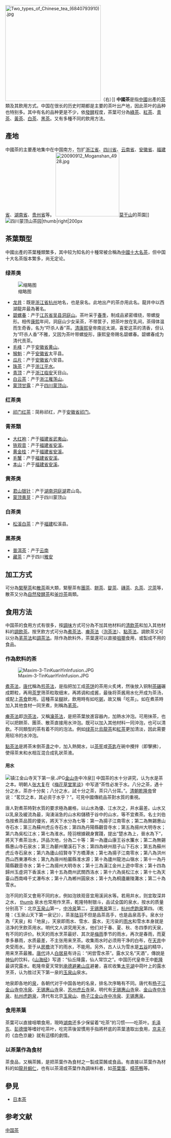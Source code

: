 {{unreferenced|time=2016-09-04T02:26:10+00:00}}
[[File:Two_types_of_Chinese_tea_(6840793910).jpg|300px]]（右）]]
'''中國茶'''是指[[中國|中國]]出產的[[茶|茶]]類及其飲用方式。中国在很长的历史时期都是主要的茶叶出产地，因此茶叶的品种也特别多。其中有名的品种更是不少，依[[發酵_(茶葉加工)|發酵]]程度，茶葉可分為[[綠茶|綠茶]]、[[紅茶|紅茶]]、[[青茶|青茶]]、[[黃茶|黃茶]]、[[白茶|白茶]]、[[黑茶|黑茶]]。又有多種不同的飲用方法。

==產地==
中國茶的主要產地集中在中国南方，包扩[[浙江省|浙江省]]、[[四川省|四川省]]、[[云南省|云南省]]、[[安徽省|安徽省]]、[[福建省|福建省]]、[[湖南省|湖南省]]、[[贵州省|贵州省]]等。
[[File:20090912_Moganshan_4928.jpg|200px]][[莫干山|莫干山]]的茶園]]
[[File:Tea_garden_-_panoramio.jpg|四川[[蒙顶山]]茶园|thumb|right|200px]]

==茶葉類型==

中國出產的茶葉種類繁多，其中较为知名的十種常被合稱為[[中國十大名茶|中國十大名茶]]，但中国十大名茶版本繁多，尚无定论。
===绿茶类===
[[File:Lijiang_Yunnan_China_Tea-Shop-01.jpg|缩略图]]
*[[龙井茶|龙井]]：既是[[浙江省|浙江省]][[杭州|杭州]]地名，也是泉名。此地出产的茶亦用此名。龍井中以西湖龍井最為著名。
*[[碧螺春|碧螺春]]：产于[[江苏省|江苏省]][[吴县|吴县]][[洞庭山|洞庭山]]。茶叶采于[[春季|春季]]，制成品紧密缠绕，带螺旋形。相传[[康熙|康熙]]年间，洞庭山少女采茶，不带筐子，把茶叶放在乳间，茶得体温而生奇香，名为“吓杀人香”茶。[[清|清]][[康熙|康熙]]皇帝南巡太湖，喜爱这茶的清香，但认为“吓杀人香”不雅，又因为茶叶带螺旋形，康熙皇帝赐名碧螺春。碧螺春成为清代贡茶。
*[[毛峰|毛峰]]：产于[[安徽省|安徽省]][[黄山|黄山]]。
*[[猴魁|猴魁]]：产于[[安徽省|安徽省]]太平县。
*[[瓜片|瓜片]]：产于[[安徽省|安徽省]]六安县。
*[[珠茶|珠茶]]：产于[[浙江|浙江]][[平水|平水]]。
*[[青顶|青顶]]：产于[[浙江|浙江]][[临安|临安]]天目山。
*[[白云茶|白云茶]]：产于[[浙江|浙江]][[雁荡山|雁荡山]]。
*[[蒙顶甘露|蒙顶甘露]]：产于[[四川|四川]][[蒙顶山|蒙顶山]]。
===红茶类===
*[[祁门红茶|祁门红茶]]：简称祁红，产于[[安徽省|安徽省]][[祁门|祁门]]。
===青茶類===
*[[大红袍|大红袍]]：产于[[福建省|福建省]][[武夷山|武夷山]]。
*[[铁观音|铁观音]]：产于[[福建省|福建省]][[安溪|安溪]]。
*[[黄金桂|黄金桂]]：产于[[福建省|福建省]][[安溪|安溪]]。
*[[毛蟹|毛蟹]]：产于[[福建省|福建省]][[安溪|安溪]]。
*[[本山|本山]]：产于[[福建省|福建省]][[安溪|安溪]]。
===黄茶类===
*[[君山银针|君山银针]]：产于[[湖南|湖南]][[洞庭湖|洞庭湖]]君山岛。
*[[蒙顶黄芽|蒙顶黄芽]]：产于四川蒙顶山
===白茶类===
*[[松溪白茶|松溪白茶]]：产于[[福建|福建]]松溪县。
===黑茶类===
*[[普洱茶|普洱茶]]：产于[[云南|云南]]
*[[藏茶|藏茶]]：产于四川[[雅安|雅安]]

==加工方式==
可分為[[緊壓茶|緊壓茶]]和[[散茶|散茶]]兩大類，緊壓茶有[[團茶|團茶]]、[[餅茶|餅茶]]、[[錠茶|錠茶]]、[[磚茶|磚茶]]、[[丸茶|丸茶]]、[[沱茶|沱茶]]等，散茶又分為[[自然發酵茶|自然發酵茶]]和[[釜炒茶|釜炒茶]]兩類。

==食用方法==
中国茶的食用方式有很多，按[[調味|調味]]方式可分為不加其他材料的[[清飲茶|清飲茶]]和加入其他材料的[[調飲茶|調飲茶]]。按烹飲方式可分為[[煮茶法|煮茶法]]、[[痷茶法|痷茶法]]（[[泡茶法|泡茶法]]）、[[點茶法|點茶法]]。調飲茶又可以分為[[芼茶法|芼茶法]]和[[調茶法|調茶法]]。除作為飲料外，茶葉還可以直接[[咀嚼|咀嚼]]食用，或製成不用的食品。
===作為飲料的茶===
[[File:Maxim-3-TinKuanYinInfusion.JPG|thumb]]

[[煮茶法|煮茶法]]，[[唐代|唐代]]稱為[[煎茶法|煎茶法]]，是指把加工成[[茶饼|茶饼]]的茶用火炙烤，然後放入铜制[[茶碾|茶碾]]碾成颗粒，再用[[茶罗|茶罗]]筛茶粒取细末，再將调和成酱，最後将茶酱用水化开成为茶汤，或配上[[茶食|茶食]]飲用。這種茶呈[[糊|糊]]狀，飲用時有如吃[[粥|粥]]，故又稱「吃茶」。如在煮茶時加入其他食材一同烹煮，則稱為[[芼茶|芼茶]]。

[[痷茶法|痷茶法]]即[[泡茶法|泡茶法]]，又稱[[瀹茶法|瀹茶法]]，是把茶葉放進容器內，加熱水沖泡。可用抹茶，也可以把餅茶、團茶、散茶直接用水沖泡。既可以加入其他材料一同沖泡，也可以清飲。不同類型的茶有着不同的泡法。例如[[绿茶|绿茶]]比[[烏龍茶|烏龍茶]]和[[紅茶|紅茶]]更加清淡，因此需要用较冷的水沖泡。

[[點茶法|點茶法]]是將茶末倒茶盞之中，加入熱開水，以[[茶筅|茶筅]]或[[茶匙|茶匙]]在碗中攪拌（即擊拂），使得茶末和水相互混合成乳狀茶液。
====用水====
[[File:镇江金山寺天下第一泉.JPG|thumb]][[江天禅寺|金山寺]]中冷泉]]
中国茶的水十分讲究，认为水是茶之本。明朝人[[张大复|张大复]]在《[[梅花草堂笔谈|梅花草堂笔谈]]》中写道“茶性必发于水。八分之茶，遇十分之水，茶亦十分矣；八分之水，試十分之茶，茶只八分耳。”。[[清朝|清朝]][[乾隆帝|乾隆帝]]曾说：“茗饮之本，其必资于水乎？”。可見中國傳統品茶對水質的重視。

唐人對煮茶時對水質的要求極為嚴格，以山水為優、江水次之，井水最差。山水又以乳泉及緩流為最，洶湧湍急的山水和儲積于谷中的山水，等不宜煮茶。名士刘伯刍按煮茶品質的優劣，將天下水分為七等：第一為揚子江南零水；第二為無錫惠山寺石水；第三為蘇州虎丘寺石水；第四為丹陽縣觀音寺水；第五為揚州大明寺水；第六為吳松江水；第七為淮水。陸羽根據親身實踐，提出“楚水為上，晉水為下”，將天下煮茶治水，評品次地，分為二十等：第一為廬山康王谷水簾水；第二為無錫縣惠山寺石泉水；第三為蘄州蘭溪石下水；第四為峽州扇子山下石水；第五為蘇州虎丘寺石泉水；第六為廬山招賢寺下方橋潭水；第七為揚子江南零水；第八為洪州西山西東瀑布水；第九為唐州柏巖縣淮水源；第十為廬州龍池山嶺水；第十一為丹陽縣觀音寺水；第十二為揚州大明寺水；第十三為漢江金州上遊中零水；第十四為歸州玉虛洞下香溪水；第十五為商州武關西洛水；第十六為吳松江水；第十七為天臺山西南峰千丈瀑布水；第十八為郴州圓泉水；第十九為桐廬嚴陵灘水；第二十為雪水。

泡不同的茶又會用不同的水，例如泡铁观音宜用溪涧水等。若用井水，则宜取深井之水，
[[文件:Hupao_springs.JPG|thumb]]
泉水也常用作烹茶，乾隆特制银斗，品试全国的泉水，按水的质量分别高下：北京[[玉泉山|玉泉山]]第一，[[中冷泉|中冷泉]]第二，[[无锡|无锡]][[惠泉|惠泉]]第三，[[杭州|杭州]][[虎跑泉|虎跑泉]]第四。（乾隆：《玉泉山天下第一泉记》），茶圣[[陆羽|陆羽]]不但是品茶高手，也是品泉高手。泉水分為「天泉」和「地泉」，天泉即雨水、雪水、露水，无污染的[[雨水|雨水]]和雪水本身就是洁净的烹飲茶用水。明代文人讲究用天水，他们对于春、夏、秋、冬四季的天泉，有不同的评价。秋天的雨水烹茶最好、其次是[[梅雨|梅雨]]季节的雨水，再次是春雨，而夏季多暴雨，水质最差，不主张用来烹茶。收集雨水时必须用干净的白布，在[[天井|天井]]中央受雨水。至于从[[房檐|房檐]]流下的雨水，不能用。另外，古人认为雪水是[[五谷|五谷]]的精华，用来烹茶最雅。[[唐代|唐代]]诗人[[白居易|白居易]]有诗云：“闲尝雪水茶”。露水又名“天酒”，傳說是[[神仙|神仙]]的饮料，《[[山海经|山海经]]》写道：“仙丘降露，仙人常饮之”。中国历代皇帝王中[[乾隆|乾隆]]最讲究露水。乾隆帝夏天常到[[承德|承德]][[避暑山庄|避暑山庄]]避暑，喜欢收集[[太平湖|太平湖]]中荷叶上的露水烹茶，认为胜过天下第一泉的[[玉泉山|玉泉山]]泉水。

地泉即各地的[[泉|泉]]，各朝代对于中国各地的名泉，排名次序略有不同。唐代有[[杨子江|杨子江]][[江天禅寺|金山寺]][[中冷泉|中冷泉]]、[[无锡|无锡]][[惠山寺|惠山寺]]泉、[[苏州|苏州]][[虎丘寺|虎丘寺]]泉。明代有[[无锡|无锡]][[惠山寺|惠山寺]]泉、[[江天禅寺|金山寺]][[中冷泉|中冷泉]]、[[杭州|杭州]][[虎跑泉|虎跑泉]]，清代有北京[[玉泉山|玉泉山]]、[[杨子江|杨子江]][[金山寺|金山寺]][[中冷泉|中冷泉]]、[[无锡|无锡]][[惠泉|惠泉]]。

===食用茶葉===
茶葉可以直接咀嚼食用，現時[[湖南|湖南]]还多少保留着“吃茶”的习惯——吃茶叶。[[毛泽东|毛泽东]]、[[彭德懷|彭德懷]]等嗜好吃茶叶，吃完茶後習慣用手指將杯底的茶葉渣取出食用，[[京夫子|京夫子]]的《血色京畿》就有這樣的劇情。

===以茶葉作為食材===
{{main|茶食品}}

茶食品，又稱茶餚，是把茶葉作為食材之一製成菜餚或食品。有直接以茶葉作為材料的如[[龍井蝦仁|龍井蝦仁]]，也有以茶湯或茶葉作為調味料者，如[[茶葉蛋|茶葉蛋]]、[[樟茶鴨|樟茶鴨]]等。

==參見==
*[[日本茶|日本茶]]

==参考文献==
{{reflist}}

{{Authority control}}
[[Category:中国茶|]]